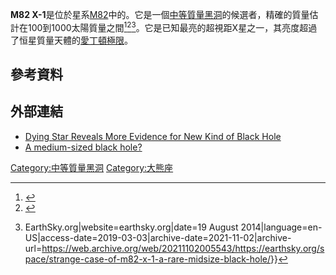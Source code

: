 {{short description|Suspected black hole}}
{{Starbox short
| name = M82 X-1
| constell = [[大熊座|大熊座]]
| ra = {{RA|09|55|50.01}}
| dec = {{DEC|69|40|46.0}}
| appmag_v = <!--Apparent magnitude (Johnson-Cousins V system)-->
| absmag_v = <!--Absolute magnitude (Johnson-Cousins V system)-->
| dist_ly = <!--Distance (in light-years, with error)-->
| dist_pc = <!--Distance (in parsecs, with error)--->
| class = <!--Stellar class-->
| names = <!--Other catalog designations-->
| Simbad = <!--Search string for link to SIMBAD-->
| ARICNS = <!--Search string for link to ARICNS-->
}}

'''M82 X-1'''是位於星系[[雪茄星系|M82]]中的{{link-en|超亮X射線源|Ultraluminous X-ray source}}。它是一個[[中等質量黑洞|中等質量黑洞]]的候選者，精確的質量估計在100到1000太陽質量之間<ref>{{Cite journal|arxiv=astro-ph/0409416|title=Is M82 X-1 Really an Intermediate-Mass Black Hole? X-Ray Spectral and Timing Evidence|journal=The Astrophysical Journal|volume=614|issue=2|pages=L113–L116|doi=10.1086/425736|year=2004|last1=Fiorito|first1=Ralph|last2=Titarchuk|first2=Lev|bibcode = 2004ApJ...614L.113F|s2cid=10183683}}</ref><ref>{{Cite journal|arxiv=1607.03903|title=A Broadband X-Ray Spectral Study of the Intermediate-mass Black Hole Candidate M82 X-1 with NuSTAR, Chandra, and Swift|journal=The Astrophysical Journal|volume=829|issue=1|pages=28|bibcode=2016ApJ...829...28B|last1=Brightman|first1=Murray|last2=Harrison|first2=Fiona A.|last3=Barret|first3=Didier|last4=Davis|first4=Shane W.|last5=Fürst|first5=Felix|last6=Madsen|first6=Kristin K.|last7=Middleton|first7=Matthew|last8=Miller|first8=Jon M.|last9=Stern|first9=Daniel|last10=Tao|first10=Lian|last11=Walton|first11=Dominic J.|year=2016|doi=10.3847/0004-637X/829/1/28|s2cid=19765183}}</ref><ref>{{Cite web|url=https://earthsky.org/space/strange-case-of-m82-x-1-a-rare-midsize-black-hole|title=Strange case of M82 X-1: A rare midsize black hole {{!}} EarthSky.org|website=earthsky.org|date=19 August 2014|language=en-US|access-date=2019-03-03|archive-date=2021-11-02|archive-url=https://web.archive.org/web/20211102005543/https://earthsky.org/space/strange-case-of-m82-x-1-a-rare-midsize-black-hole/}}</ref>。它是已知最亮的超視距X星之一，其亮度超過了恒星質量天體的[[愛丁頓光度|愛丁頓極限]]。
<br />

== 參考資料 ==
{{reflist}}

== 外部連結 ==
* [http://www.nasa.gov/centers/goddard/news/topstory/2005/new_blackhole.html Dying Star Reveals More Evidence for New Kind of Black Hole] {{Wayback|url=http://www.nasa.gov/centers/goddard/news/topstory/2005/new_blackhole.html |date=20211120121407 }}
* [http://physicsworld.com/cws/article/news/23924 A medium-sized black hole?] {{Wayback|url=http://physicsworld.com/cws/article/news/23924 |date=20100113051742 }}

{{Stars of Ursa Major}}

[[Category:中等質量黑洞|Category:中等質量黑洞]]
[[Category:大熊座|Category:大熊座]]

{{Astronomy-stub}}